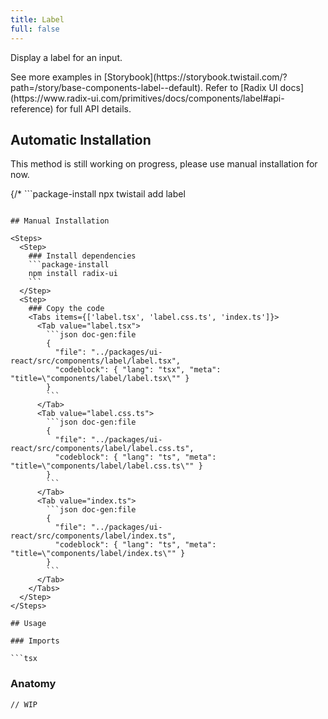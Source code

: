 ```yaml
---
title: Label
full: false
---
```


Display a label for an input.

<Callout type='info'>
  See more examples in [Storybook](https://storybook.twistail.com/?path=/story/base-components-label--default).
  Refer to [Radix UI docs](https://www.radix-ui.com/primitives/docs/components/label#api-reference) for full API details.
</Callout>

## Automatic Installation

<Callout type='warn'>
  This method is still working on progress, please use manual installation for now.
</Callout>

{/* ```package-install
npx twistail add label
``` */}

## Manual Installation

<Steps>
  <Step>
    ### Install dependencies
    ```package-install
    npm install radix-ui
    ```
  </Step>
  <Step>
    ### Copy the code
    <Tabs items={['label.tsx', 'label.css.ts', 'index.ts']}>
      <Tab value="label.tsx">
        ```json doc-gen:file
        {
          "file": "../packages/ui-react/src/components/label/label.tsx",
          "codeblock": { "lang": "tsx", "meta": "title=\"components/label/label.tsx\"" }
        }
        ```
      </Tab>
      <Tab value="label.css.ts">
        ```json doc-gen:file
        {
          "file": "../packages/ui-react/src/components/label/label.css.ts",
          "codeblock": { "lang": "ts", "meta": "title=\"components/label/label.css.ts\"" }
        }
        ```
      </Tab>
      <Tab value="index.ts">
        ```json doc-gen:file
        {
          "file": "../packages/ui-react/src/components/label/index.ts",
          "codeblock": { "lang": "ts", "meta": "title=\"components/label/index.ts\"" }
        }
        ```
      </Tab>
    </Tabs>
  </Step>
</Steps>

## Usage

### Imports

```tsx
```

### Anatomy

```tsx
// WIP
```
